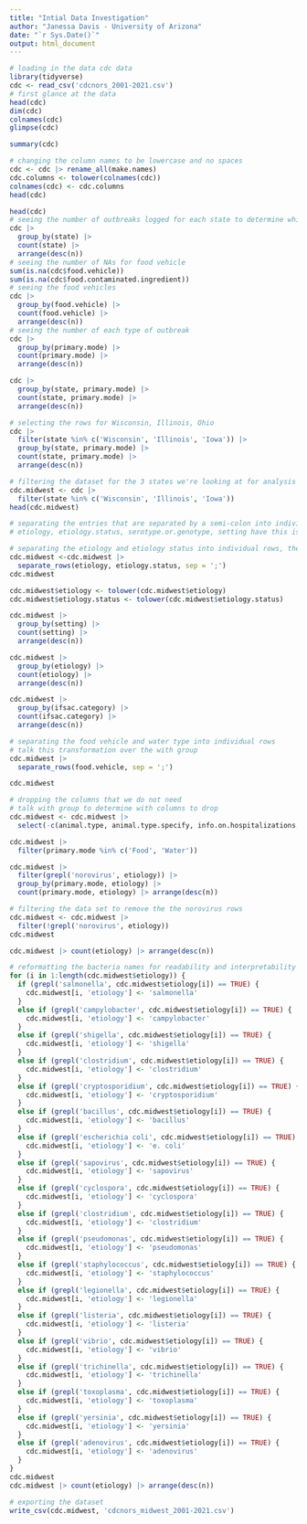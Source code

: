 ```yaml
---
title: "Intial Data Investigation"
author: "Janessa Davis - University of Arizona"
date: "`r Sys.Date()`"
output: html_document
---
```


```r
# loading in the data cdc data 
library(tidyverse)
cdc <- read_csv('cdcnors_2001-2021.csv')
# first glance at the data 
head(cdc)
dim(cdc)
colnames(cdc)
glimpse(cdc)

summary(cdc)

# changing the column names to be lowercase and no spaces 
cdc <- cdc |> rename_all(make.names)
cdc.columns <- tolower(colnames(cdc))
colnames(cdc) <- cdc.columns
head(cdc)

```

```r
head(cdc)
# seeing the number of outbreaks logged for each state to determine which regions to look at 
cdc |> 
  group_by(state) |> 
  count(state) |> 
  arrange(desc(n))
# seeing the number of NAs for food vehicle 
sum(is.na(cdc$food.vehicle))
sum(is.na(cdc$food.contaminated.ingredient))
# seeing the food vehicles 
cdc |> 
  group_by(food.vehicle) |> 
  count(food.vehicle) |> 
  arrange(desc(n))
# seeing the number of each type of outbreak
cdc |> 
  group_by(primary.mode) |> 
  count(primary.mode) |> 
  arrange(desc(n))

cdc |> 
  group_by(state, primary.mode) |> 
  count(state, primary.mode) |> 
  arrange(desc(n))

# selecting the rows for Wisconsin, Illinois, Ohio 
cdc |> 
  filter(state %in% c('Wisconsin', 'Illinois', 'Iowa')) |>
  group_by(state, primary.mode) |> 
  count(state, primary.mode) |> 
  arrange(desc(n))
```


```r
# filtering the dataset for the 3 states we're looking at for analysis 
cdc.midwest <- cdc |> 
  filter(state %in% c('Wisconsin', 'Illinois', 'Iowa'))
head(cdc.midwest)

# separating the entries that are separated by a semi-colon into individual rows for each of the possibly entries listed in a single data block 
# etiology, etiology.status, serotype.or.genotype, setting have this issue 

# separating the etiology and etiology status into individual rows, the entries were match up with each other
cdc.midwest <-cdc.midwest |> 
  separate_rows(etiology, etiology.status, sep = ';')
cdc.midwest 

cdc.midwest$etiology <- tolower(cdc.midwest$etiology)
cdc.midwest$etiology.status <- tolower(cdc.midwest$etiology.status)

cdc.midwest |> 
  group_by(setting) |> 
  count(setting) |> 
  arrange(desc(n))

cdc.midwest |> 
  group_by(etiology) |> 
  count(etiology) |> 
  arrange(desc(n))

cdc.midwest |> 
  group_by(ifsac.category) |> 
  count(ifsac.category) |> 
  arrange(desc(n))

# separating the food vehicle and water type into individual rows
# talk this transformation over the with group 
cdc.midwest |> 
  separate_rows(food.vehicle, sep = ';')

cdc.midwest 

# dropping the columns that we do not need 
# talk with group to determine with columns to drop 
cdc.midwest <- cdc.midwest |> 
  select(-c(animal.type, animal.type.specify, info.on.hospitalizations, info.on.deaths))

cdc.midwest |> 
  filter(primary.mode %in% c('Food', 'Water'))

cdc.midwest |> 
  filter(grepl('norovirus', etiology)) |> 
  group_by(primary.mode, etiology) |> 
  count(primary.mode, etiology) |> arrange(desc(n))

# filtering the data set to remove the the norovirus rows 
cdc.midwest <- cdc.midwest |> 
  filter(!grepl('norovirus', etiology))
cdc.midwest

cdc.midwest |> count(etiology) |> arrange(desc(n))

# reformatting the bacteria names for readability and interpretability 
for (i in 1:length(cdc.midwest$etiology)) {
  if (grepl('salmonella', cdc.midwest$etiology[i]) == TRUE) { 
    cdc.midwest[i, 'etiology'] <- 'salmonella'
  }
  else if (grepl('campylobacter', cdc.midwest$etiology[i]) == TRUE) { 
    cdc.midwest[i, 'etiology'] <- 'campylobacter'
  }
  else if (grepl('shigella', cdc.midwest$etiology[i]) == TRUE) { 
    cdc.midwest[i, 'etiology'] <- 'shigella'
  }
  else if (grepl('clostridium', cdc.midwest$etiology[i]) == TRUE) { 
    cdc.midwest[i, 'etiology'] <- 'clostridium'
  }
  else if (grepl('cryptosporidium', cdc.midwest$etiology[i]) == TRUE) { 
    cdc.midwest[i, 'etiology'] <- 'cryptosporidium'
  }
  else if (grepl('bacillus', cdc.midwest$etiology[i]) == TRUE) { 
    cdc.midwest[i, 'etiology'] <- 'bacillus'
  }
  else if (grepl('escherichia coli', cdc.midwest$etiology[i]) == TRUE) { 
    cdc.midwest[i, 'etiology'] <- 'e. coli'
  }
  else if (grepl('sapovirus', cdc.midwest$etiology[i]) == TRUE) { 
    cdc.midwest[i, 'etiology'] <- 'sapovirus'
  }
  else if (grepl('cyclospora', cdc.midwest$etiology[i]) == TRUE) { 
    cdc.midwest[i, 'etiology'] <- 'cyclospora'
  }
  else if (grepl('clostridium', cdc.midwest$etiology[i]) == TRUE) { 
    cdc.midwest[i, 'etiology'] <- 'clostridium'
  }
  else if (grepl('pseudomonas', cdc.midwest$etiology[i]) == TRUE) { 
    cdc.midwest[i, 'etiology'] <- 'pseudomonas'
  }
  else if (grepl('staphylococcus', cdc.midwest$etiology[i]) == TRUE) { 
    cdc.midwest[i, 'etiology'] <- 'staphylococcus'
  }
  else if (grepl('legionella', cdc.midwest$etiology[i]) == TRUE) { 
    cdc.midwest[i, 'etiology'] <- 'legionella'
  }
  else if (grepl('listeria', cdc.midwest$etiology[i]) == TRUE) { 
    cdc.midwest[i, 'etiology'] <- 'listeria'
  }
  else if (grepl('vibrio', cdc.midwest$etiology[i]) == TRUE) { 
    cdc.midwest[i, 'etiology'] <- 'vibrio'
  }
  else if (grepl('trichinella', cdc.midwest$etiology[i]) == TRUE) { 
    cdc.midwest[i, 'etiology'] <- 'trichinella'
  }
  else if (grepl('toxoplasma', cdc.midwest$etiology[i]) == TRUE) { 
    cdc.midwest[i, 'etiology'] <- 'toxoplasma'
  }
  else if (grepl('yersinia', cdc.midwest$etiology[i]) == TRUE) { 
    cdc.midwest[i, 'etiology'] <- 'yersinia'
  }
  else if (grepl('adenovirus', cdc.midwest$etiology[i]) == TRUE) { 
    cdc.midwest[i, 'etiology'] <- 'adenovirus'
  }
}
cdc.midwest
cdc.midwest |> count(etiology) |> arrange(desc(n))
```

```r
# exporting the dataset 
write_csv(cdc.midwest, 'cdcnors_midwest_2001-2021.csv')

```